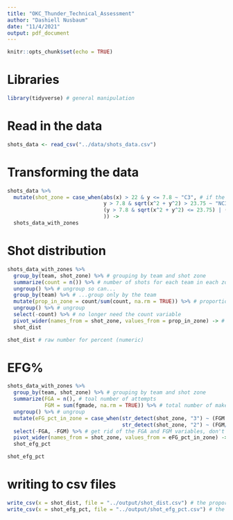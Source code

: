 ```yaml
---
title: "OKC_Thunder_Technical_Assessment"
author: "Dashiell Nusbaum"
date: "11/4/2021"
output: pdf_document
---
```


```r
knitr::opts_chunk$set(echo = TRUE)
```

# Libraries
```r
library(tidyverse) # general manipulation
```

# Read in the data
```r
shots_data <- read_csv("../data/shots_data.csv")
```

# Transforming the data
```r
shots_data %>%
  mutate(shot_zone = case_when(abs(x) > 22 & y <= 7.8 ~ "C3", # if the absolute value of x is greater than 22 and the y value is less than or equal to 7.8, then it's a corner 3
                               y > 7.8 & sqrt(x^2 + y^2) > 23.75 ~ "NC3", # if y is greater than 7.8 and the distance from the hoop to the shot (using the pythagorean theorem) is greater than 23.75, then it is a non-corner 3
                               (y > 7.8 & sqrt(x^2 + y^2) <= 23.75) | (y <= 7.8 & abs(x) <= 22) ~ "2PT" # if (y is greater than 7.8 and the distance is less than or equal to 23.75) OR (y is less than or equal to 7.8 and x is less than or equal to 22), then it's a 2 point shot. Could have also just said all other shots are two pointers (x == y ~ "2PT"), but wanted to make sure there weren't any weird cases I was missing
                               )) ->
  shots_data_with_zones
```

# Shot distribution
```r
shots_data_with_zones %>%
  group_by(team, shot_zone) %>% # grouping by team and shot zone
  summarize(count = n()) %>% # number of shots for each team in each zone
  ungroup() %>% # ungroup so can...
  group_by(team) %>% # ...group only by the team
  mutate(prop_in_zone = count/sum(count, na.rm = TRUE)) %>% # proportion of team's shots that come within that zone
  ungroup() %>% # ungroup
  select(-count) %>% # no longer need the count variable
  pivot_wider(names_from = shot_zone, values_from = prop_in_zone) -> # make the data in wide format
  shot_dist

shot_dist # raw number for percent (numeric)
```

# EFG%
```r
shots_data_with_zones %>%
  group_by(team, shot_zone) %>% # grouping by team and shot zone
  summarize(FGA = n(), # toal number of attempts
            FGM = sum(fgmade, na.rm = TRUE)) %>% # total number of makes
  ungroup() %>% # ungroup
  mutate(eFG_pct_in_zone = case_when(str_detect(shot_zone, "3") ~ (FGM + (0.5*FGM))/FGA, # when there's a "3" somewhere in the shot_zone category name, since all shots are threes can just use tho whole formula for eFG% with FGM substitute in for 3PM
                                     str_detect(shot_zone, "2") ~ (FGM/FGA))) %>% # if there's a "2" somewhere in the shot_zone category name, since all shots are twos don't need the 0.5*3PM part of the formula
  select(-FGA, -FGM) %>% # get rid of the FGA and FGM variables, don't need anymore
  pivot_wider(names_from = shot_zone, values_from = eFG_pct_in_zone) ->
  shot_efg_pct

shot_efg_pct
```

# writing to csv files
```r
write_csv(x = shot_dist, file = "../output/shot_dist.csv") # the proportion of shots in each zone
write_csv(x = shot_efg_pct, file = "../output/shot_efg_pct.csv") # the shot eFG% in each zone
```







